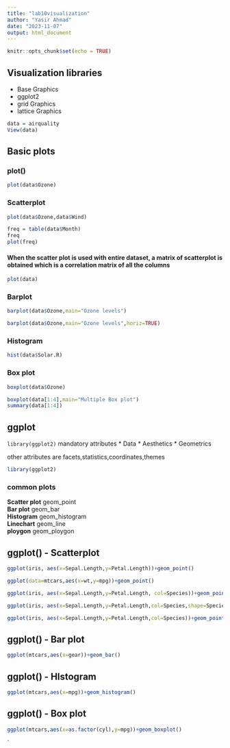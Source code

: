 ```yaml
---
title: "lab10visualization"
author: "Yasir Ahmad"
date: "2023-11-07"
output: html_document
---
```


```r
knitr::opts_chunk$set(echo = TRUE)
```

## Visualization libraries
* Base Graphics  
* ggplot2  
* grid Graphics  
* lattice Graphics  

```r
data = airquality
View(data)
```


## Basic plots
### plot()

```r
plot(data$Ozone)
```

### Scatterplot
```r
plot(data$Ozone,data$Wind)
```

```r
freq = table(data$Month)
freq
plot(freq)
```

#### When the scatter plot is used with entire dataset, a matrix of scatterplot is obtained which is a correlation matrix of all the columns
```r
plot(data)
```

### Barplot
```r
barplot(data$Ozone,main="Ozone levels")
```
```r
barplot(data$Ozone,main="Ozone levels",horiz=TRUE)
```

### Histogram
```r
hist(data$Solar.R)
```



### Box plot
```r
boxplot(data$Ozone)
```
```r
boxplot(data[1:4],main="Multiple Box plot")
summary(data[1:4])
```

## ggplot
`library(ggplot2)`
mandatory attributes
* Data
* Aesthetics
* Geometrics

other attributes are facets,statistics,coordinates,themes
```r
library(ggplot2)
```

### common plots

**Scatter plot** geom_point  
**Bar plot** geom_bar  
**Histogram** geom_histogram  
**Linechart** geom_line  
**ploygon** geom_ploygon  


## ggplot() - Scatterplot
```r
ggplot(iris, aes(x=Sepal.Length,y=Petal.Length))+geom_point()

ggplot(data=mtcars,aes(x=wt,y=mpg))+geom_point()
```

```r
ggplot(iris, aes(x=Sepal.Length,y=Petal.Length, col=Species))+geom_point()
```

```r
ggplot(iris, aes(x=Sepal.Length,y=Petal.Length,col=Species,shape=Species))+geom_point()
```

```r
ggplot(iris, aes(x=Sepal.Length,y=Petal.Length,col=Species))+geom_point() +geom_smooth()
```

## ggplot() - Bar plot
```r
ggplot(mtcars,aes(x=gear))+geom_bar()
```

## ggplot() - HIstogram
```r
ggplot(mtcars,aes(x=mpg))+geom_histogram()
```

## ggplot() - Box plot
```r
ggplot(mtcars,aes(x=as.factor(cyl),y=mpg))+geom_boxplot()
```
`












